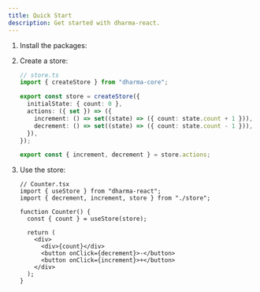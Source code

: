 ```yaml
---
title: Quick Start
description: Get started with dharma-react.
---
```



<Steps>

1. Install the packages:

   <PackageManager
     npm="npm install dharma-core dharma-react"
     pnpm="pnpm add dharma-core dharma-react"
     yarn="yarn add dharma-core dharma-react"
   />

2. Create a store:

   ```ts
   // store.ts
   import { createStore } from "dharma-core";

   export const store = createStore({
     initialState: { count: 0 },
     actions: ({ set }) => ({
       increment: () => set((state) => ({ count: state.count + 1 })),
       decrement: () => set((state) => ({ count: state.count - 1 })),
     }),
   });

   export const { increment, decrement } = store.actions;
   ```

3. Use the store:

   ```tsx
   // Counter.tsx
   import { useStore } from "dharma-react";
   import { decrement, increment, store } from "./store";

   function Counter() {
     const { count } = useStore(store);

     return (
       <div>
         <div>{count}</div>
         <button onClick={decrement}>-</button>
         <button onClick={increment}>+</button>
       </div>
     );
   }
   ```

</Steps>
